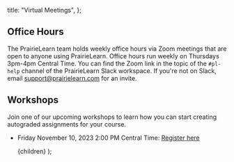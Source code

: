 
  title: "Virtual Meetings",
};

## Office Hours

The PrairieLearn team holds weekly office hours via Zoom meetings that are open to anyone using PrairieLearn.
Office hours run weekly on Thursdays 3pm-4pm Central Time.
You can find the Zoom link in the topic of the `#pl-help` channel of the PrairieLearn Slack workspace.
If you're not on Slack, email support@prairielearn.com for an invite.

## Workshops

Join one of our upcoming workshops to learn how you can start creating autograded assignments for your course.

- Friday November 10, 2023 2:00 PM Central Time: [Register here](https://us06web.zoom.us/meeting/register/tZUpcO6oqj4vE9Qk38M-fxP0H5VW3ufU4ioj)

  <MarkdownLayout meta={meta}>{children}</MarkdownLayout>
);
